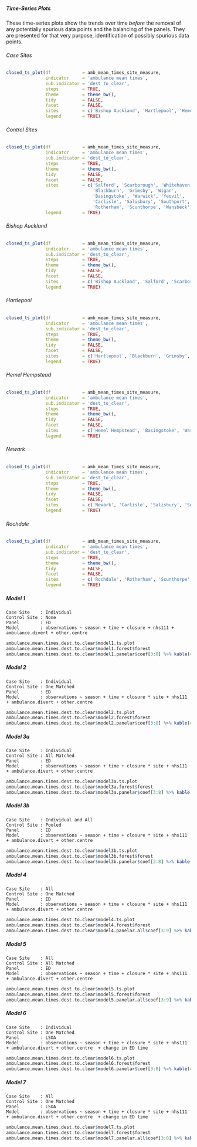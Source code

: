 ##### Time-Series Plots

These time-series plots show the trends over time *before* the removal of any potentially spurious data points and the balancing of the panels.  They are presented for that very purpose, identification of possibly spurious data points.

###### Case Sites

```r
closed_ts_plot(df            = amb_mean_times_site_measure,
               indicator     = 'ambulance mean times',
               sub.indicator = 'dest_to_clear',
               steps         = TRUE,
               theme         = theme_bw(),
               tidy          = FALSE,
               facet         = FALSE,
               sites         = c('Bishop Auckland', 'Hartlepool', 'Hemel Hempstead', 'Newark', 'Rochdale'),
               legend        = TRUE)
```

###### Control Sites

```r
closed_ts_plot(df            = amb_mean_times_site_measure,
               indicator     = 'ambulance mean times',
               sub.indicator = 'dest_to_clear',
               steps         = TRUE,
               theme         = theme_bw(),
               tidy          = FALSE,
               facet         = FALSE,
               sites         = c('Salford', 'Scarborough', 'Whitehaven',
                                 'Blackburn', 'Grimsby', 'Wigan',
                                 'Basingstoke', 'Warwick', 'Yeovil',
                                 'Carlisle', 'Salisbury', 'Southport',
                                 'Rotherham', 'Scunthorpe', 'Wansbeck'),
               legend        = TRUE)
```

###### Bishop Auckland

```r
closed_ts_plot(df            = amb_mean_times_site_measure,
               indicator     = 'ambulance mean times',
               sub.indicator = 'dest_to_clear',
               steps         = TRUE,
               theme         = theme_bw(),
               tidy          = FALSE,
               facet         = FALSE,
               sites         = c('Bishop Auckland', 'Salford', 'Scarborough', 'Whitehaven'),
               legend        = TRUE)
```

###### Hartlepool

```r
closed_ts_plot(df            = amb_mean_times_site_measure,
               indicator     = 'ambulance mean times',
               sub.indicator = 'dest_to_clear',
               steps         = TRUE,
               theme         = theme_bw(),
               tidy          = FALSE,
               facet         = FALSE,
               sites         = c('Hartlepool', 'Blackburn', 'Grimsby', 'Wigan'),
               legend        = TRUE)
```

###### Hemel Hempstead

```r
closed_ts_plot(df            = amb_mean_times_site_measure,
               indicator     = 'ambulance mean times',
               sub.indicator = 'dest_to_clear',
               steps         = TRUE,
               theme         = theme_bw(),
               tidy          = FALSE,
               facet         = FALSE,
               sites         = c('Hemel Hempstead', 'Basingstoke', 'Warwick', 'Yeovil'),
               legend        = TRUE)
```

###### Newark

```r
closed_ts_plot(df            = amb_mean_times_site_measure,
               indicator     = 'ambulance mean times',
               sub.indicator = 'dest_to_clear',
               steps         = TRUE,
               theme         = theme_bw(),
               tidy          = FALSE,
               facet         = FALSE,
               sites         = c('Newark', 'Carlisle', 'Salisbury', 'Southport'),
               legend        = TRUE)
```

###### Rochdale

```r
closed_ts_plot(df            = amb_mean_times_site_measure,
               indicator     = 'ambulance mean times',
               sub.indicator = 'dest_to_clear',
               steps         = TRUE,
               theme         = theme_bw(),
               tidy          = FALSE,
               facet         = FALSE,
               sites         = c('Rochdale', 'Rotherham', 'Scunthorpe', 'Wansbeck'),
               legend        = TRUE)
```


##### Model 1
`Case Site    : Individual`\
`Control Site : None`\
`Panel        : ED`\
`Model        : observations ~ season + time + closure + nhs111 + ambulance.divert + other.centre `\

```r
ambulance.mean.times.dest.to.clear$model1.ts.plot
ambulance.mean.times.dest.to.clear$model1.forest$forest
ambulance.mean.times.dest.to.clear$model1.panelar$coef[3:8] %>% kable(caption = ambulance.mean.times.dest.to.clear$model1.panelar$caption)
```

##### Model 2

`Case Site    : Individual`\
`Control Site : One Matched`\
`Panel        : ED`\
`Model        : observations ~ season + time + closure * site + nhs111 + ambulance.divert + other.centre `\

```r
ambulance.mean.times.dest.to.clear$model2.ts.plot
ambulance.mean.times.dest.to.clear$model2.forest$forest
ambulance.mean.times.dest.to.clear$model2.panelar$coef[3:8] %>% kable(caption = ambulance.mean.times.dest.to.clear$model2.panelar$caption)
```

##### Model 3a

`Case Site    : Individual`\
`Control Site : All Matched`\
`Panel        : ED`\
`Model        : observations ~ season + time + closure * site + nhs111 + ambulance.divert + other.centre `\

```r
ambulance.mean.times.dest.to.clear$model3a.ts.plot
ambulance.mean.times.dest.to.clear$model3a.forest$forest
ambulance.mean.times.dest.to.clear$model3a.panelar$coef[3:8] %>% kable(caption = ambulance.mean.times.dest.to.clear$model3a.panelar$caption)
```

##### Model 3b

`Case Site    : Individual and All`\
`Control Site : Pooled`\
`Panel        : ED`\
`Model        : observations ~ season + time + closure * site + nhs111 + ambulance.divert + other.centre`\

```r
ambulance.mean.times.dest.to.clear$model3b.ts.plot
ambulance.mean.times.dest.to.clear$model3b.forest$forest
ambulance.mean.times.dest.to.clear$model3b.panelar$coef[3:8] %>% kable(caption = ambulance.mean.times.dest.to.clear$model3b.panelar$caption)
```

##### Model 4

`Case Site    : All`\
`Control Site : One Matched`\
`Panel        : ED`\
`Model        : observations ~ season + time + closure * site + nhs111 + ambulance.divert + other.centre `\

```r
ambulance.mean.times.dest.to.clear$model4.ts.plot
ambulance.mean.times.dest.to.clear$model4.forest$forest
ambulance.mean.times.dest.to.clear$model4.panelar.all$coef[3:9] %>% kable(caption = ambulance.mean.times.dest.to.clear$model4.panelar.all$caption)
```

##### Model 5

`Case Site    : All`\
`Control Site : All Matched`\
`Panel        : ED`\
`Model        : observations ~ season + time + closure * site + nhs111 + ambulance.divert + other.centre `\


```r
ambulance.mean.times.dest.to.clear$model5.ts.plot
ambulance.mean.times.dest.to.clear$model5.forest$forest
ambulance.mean.times.dest.to.clear$model5.panelar.all$coef[3:9] %>% kable(caption = ambulance.mean.times.dest.to.clear$model5.panelar.all$caption)
```

##### Model 6

`Case Site    : Individual`\
`Control Site : One Matched`\
`Panel        : LSOA`\
`Model        : observations ~ season + time + closure * site + nhs111 + ambulance.divert + other.centre  + change in ED time`\

```r
ambulance.mean.times.dest.to.clear$model6.ts.plot
ambulance.mean.times.dest.to.clear$model6.forest$forest
ambulance.mean.times.dest.to.clear$model6.panelar$coef[3:8] %>% kable(caption = ambulance.mean.times.dest.to.clear$model6.panelar$caption)
```

##### Model 7

`Case Site    : All`\
`Control Site : One Matched`\
`Panel        : LSOA`\
`Model        : observations ~ season + time + closure * site + nhs111 + ambulance.divert + other.centre  + change in ED time`\

```r
ambulance.mean.times.dest.to.clear$model7.ts.plot
ambulance.mean.times.dest.to.clear$model7.forest$forest
ambulance.mean.times.dest.to.clear$model7.panelar.all$coef[3:8] %>% kable(caption = ambulance.mean.times.dest.to.clear$model7.panelar.all$caption)
```
